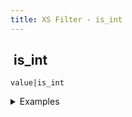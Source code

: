 ```yaml
---
title: XS Filter - is_int
---
```


## <img src="../assets/docuBadge (11).png" alt="" data-size="line" /> is\_int <a href="#xs-is_int" id="xs-is_int"></a>

`value|is_int`

<details>

<summary>Examples</summary>

```javascript
42|is_int         // Returns true
3.14|is_int       // Returns false
"5"|is_int        // Returns false
```

</details>

